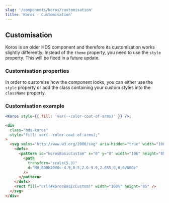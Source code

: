 ```yaml
---
slug: '/components/koros/customisation'
title: 'Koros - Customisation'
---
```




## Customisation

<Notification type="alert" label="Koros customisation works differently!" className="siteNotification">
  Koros is an older HDS component and therefore its customisation works slightly differently. Instead of the <code>theme</code> property, you need to use the <code>style</code> property. This will be fixed in a future update.
</Notification>

### Customisation properties
In order to customise how the component looks, you can either use the `style` property or add the class containing your custom styles into the `className` property.

### Customisation example
<Playground>

```jsx
<Koros style={{ fill: 'var(--color-coat-of-arms)' }} />;
```

```html
<div
  class="hds-koros"
  style="fill: var(--color-coat-of-arms);"
>
  <svg xmlns="http://www.w3.org/2000/svg" aria-hidden="true" width="100%" height="85">
    <defs>
      <pattern id="korosBasicCustom" x="0" y="0" width="106" height="85" patternUnits="userSpaceOnUse">
        <path
          transform="scale(5.3)"
          d="M0,800h20V0c-4.9,0-5,2.6-9.9,2.6S5,0,0,0V800z"
        />
      </pattern>
    </defs>
    <rect fill="url(#korosBasicCustom)" width="100%" height="85" />
  </svg>
</div>
```

</Playground>
